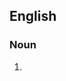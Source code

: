 {{also|scurvygrass|scurvy-grass}}

==English==

===Noun===
{{en-noun|~|es}}

# {{alternative form of|scurvy-grass|lang=en}}